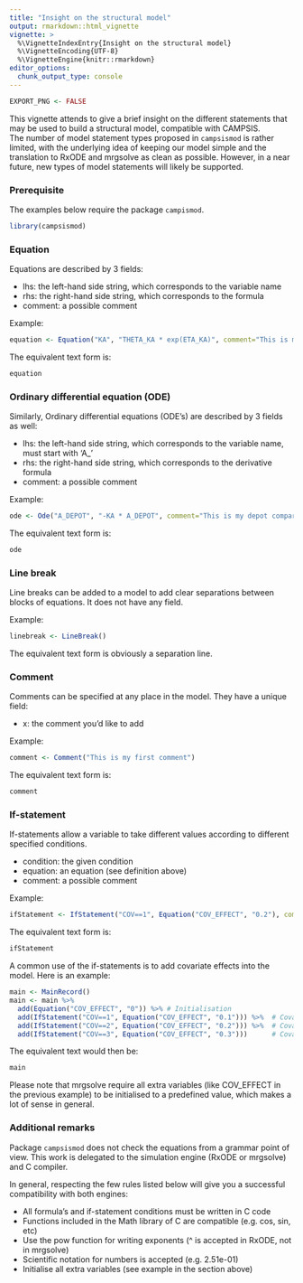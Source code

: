 ---
title: "Insight on the structural model"
output: rmarkdown::html_vignette
vignette: >
  %\VignetteIndexEntry{Insight on the structural model}
  %\VignetteEncoding{UTF-8}
  %\VignetteEngine{knitr::rmarkdown}
editor_options: 
  chunk_output_type: console
---

```{r, echo=FALSE, warning=FALSE, message=FALSE, results='hide'}
EXPORT_PNG <- FALSE
```

This vignette attends to give a brief insight on the different statements that may be used to build a structural model, compatible with CAMPSIS.  
The number of model statement types proposed in `campsismod` is rather limited, with the underlying idea of keeping our model simple and the translation to RxODE and mrgsolve as clean as possible.
However, in a near future, new types of model statements will likely be supported.

### Prerequisite

The examples below require the package `campismod`.

```{r echo=TRUE, warning=FALSE, message=FALSE}
library(campsismod)
```

### Equation

Equations are described by 3 fields:

- lhs: the left-hand side string, which corresponds to the variable name
- rhs: the right-hand side string, which corresponds to the formula
- comment: a possible comment

Example:

```{r}
equation <- Equation("KA", "THETA_KA * exp(ETA_KA)", comment="This is my KA parameter")
```

The equivalent text form is:

```{r}
equation
```

### Ordinary differential equation (ODE)

Similarly, Ordinary differential equations (ODE's) are described by 3 fields as well:

- lhs: the left-hand side string, which corresponds to the variable name, must start with 'A_'
- rhs: the right-hand side string, which corresponds to the derivative formula
- comment: a possible comment

Example:

```{r}
ode <- Ode("A_DEPOT", "-KA * A_DEPOT", comment="This is my depot compartment")
```

The equivalent text form is:

```{r}
ode
```

### Line break

Line breaks can be added to a model to add clear separations between blocks of equations. It does not have any field.

Example:

```{r}
linebreak <- LineBreak()
```

The equivalent text form is obviously a separation line.

### Comment

Comments can be specified at any place in the model. They have a unique field:

- x: the comment you'd like to add

Example:

```{r}
comment <- Comment("This is my first comment")
```

The equivalent text form is:

```{r}
comment
```

### If-statement

If-statements allow a variable to take different values according to different specified conditions.

- condition: the given condition
- equation: an equation (see definition above)
- comment: a possible comment

Example:

```{r}
ifStatement <- IfStatement("COV==1", Equation("COV_EFFECT", "0.2"), comment="This is an if statement")
```

The equivalent text form is:

```{r}
ifStatement
```

A common use of the if-statements is to add covariate effects into the model. Here is an example:

```{r}
main <- MainRecord()
main <- main %>%
  add(Equation("COV_EFFECT", "0")) %>% # Initialisation
  add(IfStatement("COV==1", Equation("COV_EFFECT", "0.1"))) %>%  # Covariate value is 1 in dataset
  add(IfStatement("COV==2", Equation("COV_EFFECT", "0.2"))) %>%  # Covariate value is 2 in dataset
  add(IfStatement("COV==3", Equation("COV_EFFECT", "0.3")))      # Covariate value is 3 in dataset
```

The equivalent text would then be:

```{r}
main
```

Please note that mrgsolve require all extra variables (like COV_EFFECT in the previous example) to be initialised to a predefined value, which makes a lot of sense in general.

### Additional remarks

Package `campsismod` does not check the equations from a grammar point of view. This work is delegated to the simulation engine (RxODE or mrgsolve) and C compiler.

In general, respecting the few rules listed below will give you a successful compatibility with both engines:

- All formula's and if-statement conditions must be written in C code
- Functions included in the Math library of C are compatible (e.g. cos, sin, etc)
- Use the pow function for writing exponents (^ is accepted in RxODE, not in mrgsolve)
- Scientific notation for numbers is accepted (e.g. 2.51e-01)
- Initialise all extra variables (see example in the section above)


